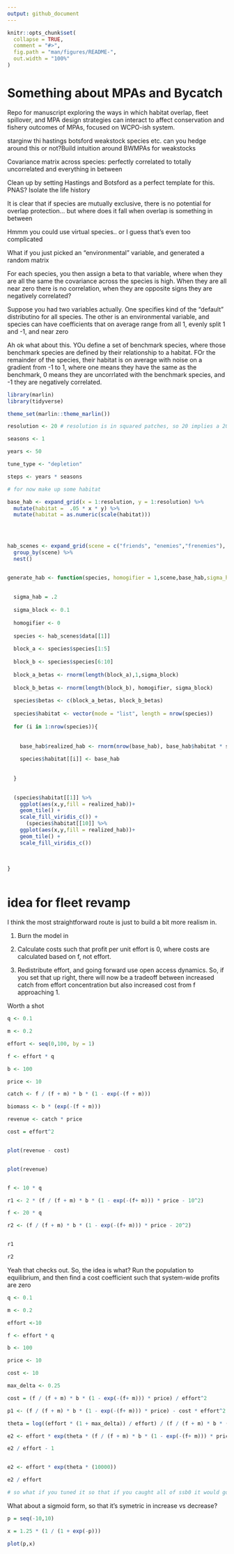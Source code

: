 ```yaml
---
output: github_document
---
```


<!-- README.md is generated from README.Rmd. Please edit that file -->

```r
knitr::opts_chunk$set(
  collapse = TRUE,
  comment = "#>",
  fig.path = "man/figures/README-",
  out.width = "100%"
)
```

# Something about MPAs and Bycatch

Repo for manuscript exploring the ways in which habitat overlap, fleet spillover, and MPA design strategies can interact to affect conservation and fishery outcomes of MPAs, focused on WCPO-ish system. 

starginw thi hastings botsford weakstock species etc. can you hedge around this or not?Build intuition around BWMPAs for weakstocks 

Covariance matrix across species: perfectly correlated to totally uncorrelated and everything in between 

Clean up by setting Hastings and Botsford as a perfect template for this. PNAS? Isolate the life history 


It is clear that if species are mutually exclusive, there is no potential for overlap protection... but where does it fall when overlap is something in between


Hmmm you could use virtual species.. or I guess that's even too complicated

What if you just picked an "environmental" variable, and generated a random matrix

For each species, you then assign a beta to that variable, where when they are all the same the covariance across the species is high. When they are all near zero there is no correlation, when they are opposite signs they are negatively correlated?

Suppose you had two variables actually. One specifies kind of the "default" distributino for all species. The other is an environmental variable, and species can have coefficients that on average range from all 1, evenly split 1 and -1, and near zero


Ah ok what about this. YOu define a set of benchmark species, where those benchmark species are defined by their relationship to a habitat. FOr the remainder of the species, their habitat is on average with noise on a gradient from -1 to 1, where one means they have the same as the benchmark, 0 means they are uncorrlated with the benchmark species, and -1 they are negatively correlated. 

```r

library(marlin)
library(tidyverse)

theme_set(marlin::theme_marlin())

resolution <- 20 # resolution is in squared patches, so 20 implies a 20X20 system, i.e. 400 patches 

seasons <- 1

years <- 50

tune_type <- "depletion"

steps <- years * seasons

# for now make up some habitat

base_hab <- expand_grid(x = 1:resolution, y = 1:resolution) %>%
  mutate(habitat =  .05 * x * y) %>% 
  mutate(habitat = as.numeric(scale(habitat)))

 


hab_scenes <- expand_grid(scene = c("friends", "enemies","frenemies"), species = fruit[1:10]) %>% 
  group_by(scene) %>% 
  nest()


generate_hab <- function(species, homogifier = 1,scene,base_hab,sigma_hab = 1, beta_hab = 1){
  
  
  sigma_hab = .2
  
  sigma_block <- 0.1
  
  homogifier <- 0
  
  species <- hab_scenes$data[[1]]
  
  block_a <- species$species[1:5]
  
  block_b <- species$species[6:10]
  
  block_a_betas <- rnorm(length(block_a),1,sigma_block)
  
  block_b_betas <- rnorm(length(block_b), homogifier, sigma_block)
  
  species$betas <- c(block_a_betas, block_b_betas)
  
  species$habitat <- vector(mode = "list", length = nrow(species))
  
  for (i in 1:nrow(species)){
    
    
    base_hab$realized_hab <- rnorm(nrow(base_hab), base_hab$habitat * species$betas[i], sigma_hab)
    
    species$habitat[[i]] <- base_hab
      
    
  }
  

  (species$habitat[[1]] %>% 
    ggplot(aes(x,y,fill = realized_hab))+ 
    geom_tile() + 
    scale_fill_viridis_c()) + 
      (species$habitat[[10]] %>% 
    ggplot(aes(x,y,fill = realized_hab))+ 
    geom_tile() + 
    scale_fill_viridis_c())
  
  
  
}



```

# idea for fleet revamp


I think the most straightforward route is just to build a bit more realism in. 

1. Burn the model in

2. Calculate costs such that profit per unit effort is 0, where costs are calculated based on f, not effort. 

3. Redistribute effort, and going forward use open access dynamics. So, if you set that up right, there will now be a tradeoff between increased catch from effort concentration but also increased cost from f approaching 1. 

Worth a shot

```r

q <- 0.1

m <- 0.2

effort <- seq(0,100, by = 1)

f <- effort * q

b <- 100

price <- 10

catch <- f / (f + m) * b * (1 - exp(-(f + m)))

biomass <- b * (exp(-(f + m)))

revenue <- catch * price

cost = effort^2


plot(revenue - cost)


plot(revenue)


f <- 10 * q

r1 <- 2 * (f / (f + m) * b * (1 - exp(-(f+ m))) * price - 10^2)

f <- 20 * q

r2 <- (f / (f + m) * b * (1 - exp(-(f+ m))) * price - 20^2)


r1 

r2

```
 Yeah that checks out. So, the idea is what? Run the population to equilibrium, and then find a cost coefficient such that system-wide profits are zero 
 
 
```r

q <- 0.1

m <- 0.2

effort <-10

f <- effort * q

b <- 100

price <- 10

cost <- 10

max_delta <- 0.25

cost = (f / (f + m) * b * (1 - exp(-(f+ m))) * price) / effort^2

p1 <- (f / (f + m) * b * (1 - exp(-(f+ m))) * price) - cost * effort^2

theta = log((effort * (1 + max_delta)) / effort) / (f / (f + m) * b * (1 - exp(-(f+ m))) * price)

e2 <- effort * exp(theta * (f / (f + m) * b * (1 - exp(-(f+ m))) * price))

e2 / effort - 1


e2 <- effort * exp(theta * (10000))

e2 / effort

# so what if you tuned it so that if you caught all of ssb0 it would go up by 25%
```
 
 What about a sigmoid form, so that it's symetric in increase vs decrease?
 
```r

p = seq(-10,10)

x = 1.25 * (1 / (1 + exp(-p)))

plot(p,x)


```
 
